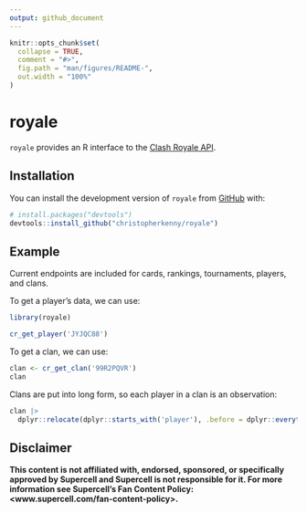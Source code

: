 ```yaml
---
output: github_document
---
```


<!-- README.md is generated from README.Rmd. Please edit that file -->

```r
knitr::opts_chunk$set(
  collapse = TRUE,
  comment = "#>",
  fig.path = "man/figures/README-",
  out.width = "100%"
)
```

# royale

<!-- badges: start -->
<!-- badges: end -->

`royale` provides an R interface to the [Clash Royale API](https://developer.clashroyale.com/#/).

## Installation

You can install the development version of `royale` from [GitHub](https://github.com/) with:

``` r
# install.packages("devtools")
devtools::install_github("christopherkenny/royale")
```

## Example

Current endpoints are included for cards, rankings, tournaments, players, and clans.

To get a player's data, we can use:
```r
library(royale)

cr_get_player('JYJQC88')
```

To get a clan, we can use:

```r
clan <- cr_get_clan('99R2PQVR')
clan
```
Clans are put into long form, so each player in a clan is an observation:
```r
clan |> 
  dplyr::relocate(dplyr::starts_with('player'), .before = dplyr::everything())
```



## Disclaimer

**This content is not affiliated with, endorsed, sponsored, or specifically approved by Supercell and Supercell is not responsible for it. For more information see Supercell’s Fan Content Policy: <www.supercell.com/fan-content-policy>.**

